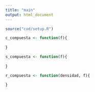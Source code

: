```yaml
---
title: "main"
output: html_document
---
```


```r
source("cod/setup.R")
```

```r
c_compuesta <- function(f){
  
}

s_compuesta <- function(f){
  
}

r_compuesta <- function(densidad, f){
  
}
```

